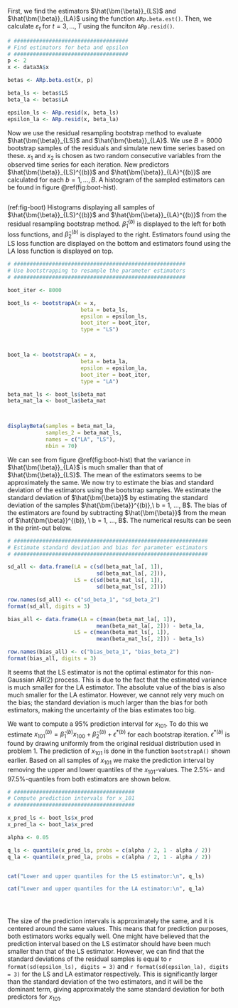 \section{Problem A: Comparing $AR(2)$ parameter estimators using resampling of residuals}

\subsection{1.}

First, we find the estimators $\hat{\bm{\beta}}_{LS}$ and $\hat{\bm{\beta}}_{LA}$ using the function `ARp.beta.est()`. Then, we calculate $\varepsilon_t$ for $t = 3, ..., T$ using the funciton `ARp.resid()`.

```r
# ####################################
# Find estimators for beta and epsilon
# ####################################
p <- 2
x <- data3A$x

betas <- ARp.beta.est(x, p)

beta_ls <- betas$LS
beta_la <- betas$LA

epsilon_ls <- ARp.resid(x, beta_ls)
epsilon_la <- ARp.resid(x, beta_la)


```


Now we use the residual resampling bootstrap method to evaluate $\hat{\bm{\beta}}_{LS}$ and $\hat{\bm{\beta}}_{LA}$. We use $B = 8000$ bootstrap samples of the residuals and simulate new time series based on these. $x_1$ and $x_2$ is chosen as two random consecutive variables from the observed time series for each iteration. New predictors $\hat{\bm{\beta}}_{LS}^{(b)}$ and $\hat{\bm{\beta}}_{LA}^{(b)}$ are calculated for each $b = 1, ..., B$. A histogram of the sampled estimators can be found in figure \@ref(fig:boot-hist).

```r
```



(ref:fig-boot) Histograms displaying all samples of $\hat{\bm{\beta}}_{LS}^{(b)}$ and $\hat{\bm{\beta}}_{LA}^{(b)}$ from the residual resampling bootstrap method. $\hat{\beta}_1^{(b)}$ is displayed to the left for both loss functions, and $\hat{\beta}_2^{(b)}$ is displayed to the right. Estimators found using the LS loss function are displayed on the bottom and estimators found using the LA loss function is displayed on top.

```r
# ######################################################
# Use bootstrapping to resample the parameter estimators
# ######################################################

boot_iter <- 8000

boot_ls <- bootstrapA(x = x,
                       beta = beta_ls,
                       epsilon = epsilon_ls,
                       boot_iter = boot_iter,
                       type = "LS")



boot_la <- bootstrapA(x = x,
                       beta = beta_la,
                       epsilon = epsilon_la,
                       boot_iter = boot_iter,
                       type = "LA")

beta_mat_ls <- boot_ls$beta_mat
beta_mat_la <- boot_la$beta_mat



displayBeta(samples = beta_mat_la,
            samples_2 = beta_mat_ls,
            names = c("LA", "LS"),
            nbin = 70)

```

We can see from figure \@ref(fig:boot-hist) that the variance in $\hat{\bm{\beta}}_{LA}$ is much smaller than that of $\hat{\bm{\beta}}_{LS}$. The mean of the estimators seems to be approximately the same. We now try to estimate the bias and standard deviation of the estimators using the bootstrap samples. We estimate the standard deviation of $\hat{\bm{\beta}}$ by estimating the standard deviation of the samples $\hat{\bm{\beta}}^{(b)},\ b = 1, ..., B$. The bias of the estimators are found by subtracting $\hat{\bm{\beta}}$ from the mean of $\hat{\bm{\beta}}^{(b)}, \ b = 1, ..., B$. The numerical results can be seen in the print-out below. 

<!-- \begin{equation} -->
<!-- \widehat{SD(\hat{\bm{\beta}}_i) = \sqrt{\frac{1}{B - 1} \sum_{b = 1}^B }} -->
<!-- \end{equation} -->

```r
# #############################################################
# Estimate standard deviation and bias for parameter estimators
# #############################################################

sd_all <- data.frame(LA = c(sd(beta_mat_la[, 1]),
                            sd(beta_mat_la[, 2])),
                     LS = c(sd(beta_mat_ls[, 1]),
                            sd(beta_mat_ls[, 2])))

row.names(sd_all) <- c("sd_beta_1", "sd_beta_2")
format(sd_all, digits = 3)

bias_all <- data.frame(LA = c(mean(beta_mat_la[, 1]),
                            mean(beta_mat_la[, 2])) - beta_la,
                     LS = c(mean(beta_mat_ls[, 1]),
                            mean(beta_mat_ls[, 2])) - beta_ls)

row.names(bias_all) <- c("bias_beta_1", "bias_beta_2")
format(bias_all, digits = 3)

```

It seems that the LS estimator is not the optimal estimator for this non-Gaussian AR(2) process. This is due to the fact that the estimated variance is much smaller for the LA estimator. The absolute value of the bias is also much smaller for the LA estimator. However, we cannot rely very much on the bias; the standard deviation is much larger than the bias for both estimators, making the uncertainty of the bias estimates too big. \todo[inline]{This might need some more discussion?}


\subsection{2.}

We want to compute a $95 \%$ prediction interval for $x_{101}$. To do this we estimate $x_{101}^{(b)} = \hat{\beta}_1^{(b)} x_{100} + \hat{\beta}_2^{(b)} + \epsilon^{*(b)}$ for each bootstrap iteration. $\epsilon^{*(b)}$ is found by drawing uniformly from the original residual distribution used in problem $1$. The prediction of $x_{101}$ is done in the function `bootstrapA()` shown earlier. Based on all samples of $x_{101}$ we make the prediction interval by removing the upper and lower quantiles of the $x_{101}$-values. The $2.5 \%$- and $97.5 \%$-quantiles from both estimators are shown below. 


```r
# ######################################
# Compute prediction intervals for x_101
# ######################################

x_pred_ls <- boot_ls$x_pred
x_pred_la <- boot_la$x_pred

alpha <- 0.05

q_ls <- quantile(x_pred_ls, probs = c(alpha / 2, 1 - alpha / 2))
q_la <- quantile(x_pred_la, probs = c(alpha / 2, 1 - alpha / 2))


cat("Lower and upper quantiles for the LS estimator:\n", q_ls)

cat("Lower and upper quantiles for the LA estimator:\n", q_la)





```

The size of the prediction intervals is approximately the same, and it is centered around the same values. This means that for prediction purposes, both estimators works equally well. One might have believed that the prediction interval based on the LS estimator should have been much smaller than that of the LS estimator. However, we can find that the standard deviations of the residual samples is equal to `r format(sd(epsilon_ls), digits = 3)` and `r format(sd(epsilon_la), digits = 3)` for the LS and LA estimator respectively. This is significantly larger than the standard deviation of the two estimators, and it will be the dominant term, giving approximately the same standard deviation for both predictors for $x_{101}$.


